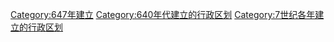 [[Category:647年建立|Category:647年建立]]
[[Category:640年代建立的行政区划|Category:640年代建立的行政区划]]
[[Category:7世纪各年建立的行政区划|Category:7世纪各年建立的行政区划]]